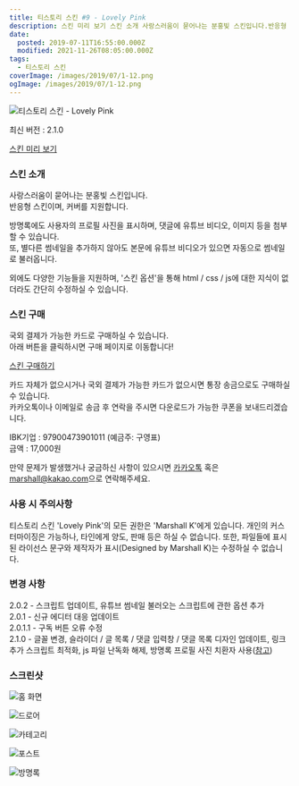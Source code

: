 ```yaml
---
title: 티스토리 스킨 #9 - Lovely Pink
description: 스킨 미리 보기 스킨 소개 사랑스러움이 묻어나는 분홍빛 스킨입니다.반응형 스킨이며, 커버를 지원합니다. 방명록에도 사용자의 프로필 사진을 표시하며, 댓글에 유튜브 비디오, 이미지 등을 첨부할 수 있습니다.또, 별다른 썸네일을 추가하지 않아도 본문에 유튜브 비디오가 있으면 자동으로 썸네일로 불러옵니다. 외에도 다양한 기능들을 지원하며, &quot;스킨 옵션&quot;을 통해 html / css / js에 대한 지식이 없더라도 간단히 수정하실 수 있습니다.
date:
  posted: 2019-07-11T16:55:00.000Z
  modified: 2021-11-26T08:05:00.000Z
tags:
  - 티스토리 스킨
coverImage: /images/2019/07/1-12.png
ogImage: /images/2019/07/1-12.png
---
```


![티스토리 스킨 - Lovely Pink](/images/2020/07/Tistory-Skin-Lovely-Pink.png)

최신 버전 : 2.1.0

[스킨 미리 보기](https://marshall-skin-9.tistory.com/)

### 스킨 소개

사랑스러움이 묻어나는 분홍빛 스킨입니다.  
반응형 스킨이며, 커버를 지원합니다.

방명록에도 사용자의 프로필 사진을 표시하며, 댓글에 유튜브 비디오, 이미지 등을 첨부할 수 있습니다.  
또, 별다른 썸네일을 추가하지 않아도 본문에 유튜브 비디오가 있으면 자동으로 썸네일로 불러옵니다.

외에도 다양한 기능들을 지원하며, '스킨 옵션'을 통해 html / css / js에 대한 지식이 없더라도 간단히 수정하실 수 있습니다.

### 스킨 구매

국외 결제가 가능한 카드로 구매하실 수 있습니다.  
아래 버튼을 클릭하시면 구매 페이지로 이동합니다!

[스킨 구매하기](https://marshallku.com/paddle-checkout?product%5Fid=555366)

카드 자체가 없으시거나 국외 결제가 가능한 카드가 없으시면 통장 송금으로도 구매하실 수 있습니다.  
카카오톡이나 이메일로 송금 후 연락을 주시면 다운로드가 가능한 쿠폰을 보내드리겠습니다.

IBK기업 : 97900473901011 (예금주: 구영표)  
금액 : 17,000원

만약 문제가 발생했거나 궁금하신 사항이 있으시면 [카카오톡](https://open.kakao.com/o/sBfhWJeb) 혹은 [marshall@kakao.com](mailto:marshall@kakao.com)으로 연락해주세요.

### 사용 시 주의사항

티스토리 스킨 'Lovely Pink'의 모든 권한은 'Marshall K'에게 있습니다. 개인의 커스터마이징은 가능하나, 타인에게 양도, 판매 등은 하실 수 없습니다. 또한, 파일들에 표시된 라이선스 문구와 제작자가 표시(Designed by Marshall K)는 수정하실 수 없습니다.

### 변경 사항

2.0.2 - 스크립트 업데이트, 유튜브 썸네일 불러오는 스크립트에 관한 옵션 추가  
2.0.1 - 신규 에디터 대응 업데이트  
2.0.1.1 - 구독 버튼 오류 수정  
2.1.0 - 글꼴 변경, 슬라이더 / 글 목록 / 댓글 입력창 / 댓글 목록 디자인 업데이트, 링크 추가 스크립트 최적화, js 파일 난독화 해제, 방명록 프로필 사진 치환자 사용([참고](https://marshallku.com/web/log/lovely-pink-%ec%8a%a4%ed%82%a8-2-1-0-%ec%97%85%eb%8d%b0%ec%9d%b4%ed%8a%b8))

### 스크린샷

![홈 화면](/images/2020/12/home.png)

![드로어](/images/2020/12/drawer.png)

![카테고리](/images/2020/12/category.png)

![포스트](/images/2020/12/post.png)

![방명록](/images/2020/12/guestbook.png)